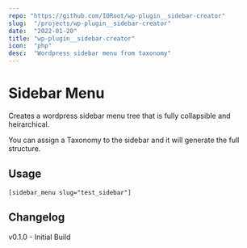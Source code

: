 ```yaml
---
repo: "https://github.com/IORoot/wp-plugin__sidebar-creator"
slug:  "/projects/wp-plugin__sidebar-creator"
date:  "2022-01-20"
title: "wp-plugin__sidebar-creator"
icon:  "php"
desc:  "Wordpress sidebar menu from taxonomy"
---
```



# Sidebar Menu

Creates a wordpress sidebar menu tree that is fully collapsible and heirarchical. 

You can assign a Taxonomy to the sidebar and it will generate the full structure.

## Usage

`[sidebar_menu slug="test_sidebar"]`



## Changelog

v0.1.0 - Initial Build